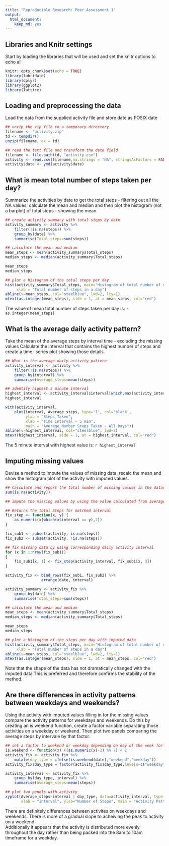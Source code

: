 ```yaml
---
title: "Reproducible Research: Peer Assessment 1"
output: 
  html_document:
    keep_md: yes
---
```


## Libraries and Knitr settings
Start by loading the libraries that will be used and set the knitr options to echo all

```r
knitr::opts_chunk$set(echo = TRUE)
library(lubridate)
library(dplyr)
library(ggplot2)
library(lattice)
```

## Loading and preprocessing the data
Load the data from the supplied activity file and store date as POSIX date

```r

## unzip the zip file to a temporary directory
filename <- "activity.zip"
td <- tempdir()
unzip(filename, ex = td)

## read the text file and transform the date field
filename <- file.path(td, "activity.csv")
activity <- read.csv(filename,na.strings = "NA", stringsAsFactors = FALSE)
activity$date <- ymd(activity$date)
```

## What is mean total number of steps taken per day?
Summarize the activities by date to get the total steps - filtering out all the NA values.
calculate the mean and median and then plot the histogram (not a barplot) of total steps - showing the mean

```r
## create activity summary with total steps by date
activity_summary <- activity %>%
    filter(!is.na(steps)) %>%
    group_by(date) %>%
    summarise(Total_steps=sum(steps))

## calculate the mean and median
mean_steps <- mean(activity_summary$Total_steps)
median_steps <- median(activity_summary$Total_steps)

mean_steps
median_steps
```

```r
## plot a histogram of the total steps per day
hist(activity_summary$Total_steps, main="Histogram of total number of steps per day", 
     xlab = "Total number of steps in a day")
abline(v=mean_steps, col="steelblue", lwd=2, lty=1)
mtext(as.integer(mean_steps), side = 1, at = mean_steps, col="red")
```

The value of mean total number of steps taken per day is: `r as.integer(mean_steps)`


## What is the average daily activity pattern?
Take the mean of the average steps by interval time - excluding the missing values 
Calculate the interval that contains the highest number of steps and create a time-
series plot showing those details.

```r
## What is the average daily activity pattern
activity_interval <- activity %>%
    filter(!is.na(steps)) %>%
    group_by(interval) %>%
    summarise(Average_steps=mean(steps))

## identify highest 5 minute interval
highest_interval <- activity_interval$interval[which.max(activity_interval$Average_steps)]
highest_interval
```

```r
with(activity_interval, 
    plot(interval, Average_steps, type='l', col='black', 
         ylab = "Steps Taken",
         xlab = "Time Interval - 5 min",
         main = "Average Number Steps Taken - All Days"))
abline(v=highest_interval, col="steelblue", lwd=2)
mtext(highest_interval, side = 1, at = highest_interval, col="red")

```

The 5 minute interval with highest value is: `r highest_interval`

## Imputing missing values
Devise a method to impute the values of missing data, recalc the mean and show the 
histogram plot of the activity with imputed values.

```r

## Calculate and report the total number of missing values in the dataset (i.e. the total number of rows with NAs)
sum(is.na(activity))

## impute the missing values by using the value calculated from average daily activity pattern

## Returns the total Steps for matched interval
fix_step <- function(x, y) {
    as.numeric(x[which(x$interval == y),2])
}

fix_sub1 <- subset(activity, is.na(steps))
fix_sub2 <- subset(activity, !is.na(steps))

## fix missing data by using corresponding daily activity interval 
for (x in 1:nrow(fix_sub1))
{
    fix_sub1[x, 1] <- fix_step(activity_interval, fix_sub1[x, 3])
}

activity_fix <- bind_rows(fix_sub1, fix_sub2) %>%
                arrange(date, interval)

activity_summary <- activity_fix %>%
    group_by(date) %>%
    summarise(Total_steps=sum(steps))

## calculate the mean and median
mean_steps <- mean(activity_summary$Total_steps)
median_steps <- median(activity_summary$Total_steps)

mean_steps
median_steps
```

```r
## plot a histogram of the steps per day with imputed data
hist(activity_summary$Total_steps, main="Histogram of total number of steps per day - imputed data", 
     xlab = "Total number of steps in a day")
abline(v=mean_steps, col="steelblue", lwd=2, lty=1)
mtext(as.integer(mean_steps), side = 1, at = mean_steps, col="red")
```

Note that the shape of the data has not dramatically changed with the imputed data 
This is preferred and therefore confirms the stability of the method.

## Are there differences in activity patterns between weekdays and weekends?
Using the activity with imputed values filling in for the missing values 
compare the activity patterns for weekdays and weekends.  Do this by creating an 
is.weekend function, create a factor variable separating those activities on a weekday or 
weekend.  Then plot two panels comparing the average steps by intervale by that factor. 

```r
## set a factor to weekend or weekday depending on day of the week for a date
is.weekend <- function(x) ((as.numeric(x)-2) %% 7) < 2
activity_fix <- activity_fix %>%
    mutate(day_type = ifelse(is.weekend(date),"weekend","weekday"))
activity_fix$day_type = factor(activity_fix$day_type,levels=c("weekday", "weekend",ordered=TRUE))

activity_interval <- activity_fix %>%
    group_by(day_type, interval) %>%
    summarise(Average_steps=mean(steps))
```

```r
## plot two panels with activity 
xyplot(Average_steps~interval | day_type, data=activity_interval, type = 'l', layout=c(1,2), 
       xlab = "Interval", ylab="Number of Steps", main = "Activity Pattern Comparison" )
```

There are definitely differences between activites on weekdays and weekends.
There is more of a gradual slope to acheiving the peak to activity on a weekend.  
Additionally it appears that the activity is distributed more evenly throughout the day rather
than being packed into the 8am to 10am timeframe for a weekday.  
